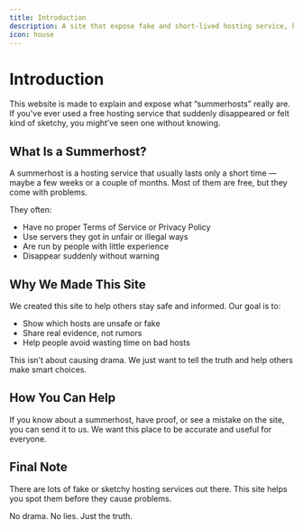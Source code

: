 ```yaml
---
title: Introduction
description: A site that expose fake and short-lived hosting service, known as summerhost.
icon: house
---
```


# Introduction

This website is made to explain and expose what “summerhosts” really are. If you've ever used a free hosting service that suddenly disappeared or felt kind of sketchy, you might’ve seen one without knowing.

## What Is a Summerhost?

A summerhost is a hosting service that usually lasts only a short time — maybe a few weeks or a couple of months. Most of them are free, but they come with problems.

They often:

- Have no proper Terms of Service or Privacy Policy  
- Use servers they got in unfair or illegal ways  
- Are run by people with little experience  
- Disappear suddenly without warning

## Why We Made This Site

We created this site to help others stay safe and informed. Our goal is to:

- Show which hosts are unsafe or fake  
- Share real evidence, not rumors  
- Help people avoid wasting time on bad hosts

This isn't about causing drama. We just want to tell the truth and help others make smart choices.

## How You Can Help

If you know about a summerhost, have proof, or see a mistake on the site, you can send it to us. We want this place to be accurate and useful for everyone.

## Final Note

There are lots of fake or sketchy hosting services out there. This site helps you spot them before they cause problems.

No drama. No lies. Just the truth.
